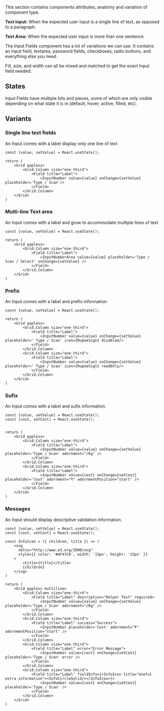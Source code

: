 
This section contains components attributes, anatomy and variation of component type.

**Text input:** When the expected user input is a single line of text, as opposed to a paragraph.

**Text Area:** When the expected user input is more than one sentence.

The Input Fields component has a lot of variations we can use. It contains an input field, textarea, password fields, checkboxes, radio buttons, and everything else you need.

Fill, size, and width can all be mixed and matched to get the exact Input field needed.

## States

Input Fields have multiple bits and pieces, some of which are only visible depending on what state it is in (default, hover, active, filled, etc).

## Variants

### Single line text fields

An Input comes with a label display only one line of text

<Documenter component={props.components}>

```preview
const [value, setValue] = React.useState();

return (
    <Grid gapless>
        <Grid.Column size="one-third">
            <Field title="Label">
                <InputNumber value={value} onChange={setValue} placeholder='Type / Scan'/>
            </Field>
        </Grid.Column>
    </Grid>
)
```
</Documenter>

### Multi-line Text area

An Input comes with a label and grow to accommodate multiple lines of text

<Documenter component={props.components}>

```preview
const [value, setValue] = React.useState();

return (
    <Grid gapless>
        <Grid.Column size="one-third">
            <Field title="Label">
                <InputNumberArea value={value} placeholder='Type / Scan / Select' onChange={setValue} />
            </Field>
        </Grid.Column>
    </Grid>
)
```
</Documenter>

### Prefix

An Input comes with a label and prefix information.

<Documenter component={props.components}>

```preview
const [value, setValue] = React.useState();

return (
    <Grid gapless>
        <Grid.Column size="one-third">
            <Field title="Label">
                <InputNumber value={value} onChange={setValue} placeholder=' Type / Scan' icon={RupeeSign} disabled/>
            </Field>
        </Grid.Column>
        <Grid.Column size="one-third">
            <Field title="Label">
                <InputNumber value={value} onChange={setValue} placeholder=' Type / Scan' icon={RupeeSign} readOnly/>
            </Field>
        </Grid.Column>
    </Grid>
)
```
</Documenter>

### Sufix

An Input comes with a label and sufix information.

<Documenter component={props.components}>

```preview
const [value, setValue] = React.useState();
const [cost, setCost] = React.useState();


return (
    <Grid gapless>
        <Grid.Column size="one-third">
            <Field title="Label">
                <InputNumber value={value} onChange={setValue} placeholder='Type / Scan' adornment="/Kg" />
            </Field>
        </Grid.Column>
        <Grid.Column size="one-third">
            <Field title="Label">
                <InputNumber value={cost} onChange={setCost} placeholder='Cost' adornment="₹" adornmentPosition="start" />
            </Field>
        </Grid.Column>
    </Grid>
)
```
</Documenter>

### Messages

An Input should display descriptive validation information.

<Documenter component={props.components}>

```preview
const [value, setValue] = React.useState();
const [cost, setCost] = React.useState();

const InfoIcon = ({ children, title }) => (
    <svg
      xmlns="http://www.w3.org/2000/svg"
      style={{ color: '#4F47C8', width: '15px', height: '15px' }}
    >
        <title>{title}</title>
        {children}
    </svg>
)

return (
    <Grid gapless multiline>
        <Grid.Column size="one-third">
            <Field title="Label" description="Helper Text" required>
                <InputNumber value={value} onChange={setValue} placeholder='Type / Scan' adornment="/Kg" />
            </Field>
        </Grid.Column>
        <Grid.Column size="one-third">
            <Field title="Label" success="Success">
                <InputNumber placeholder='Cost' adornment="₹" adornmentPosition="start" />
            </Field>
        </Grid.Column>
        <Grid.Column size="one-third">
            <Field title="Label" error="Error Message">
                <InputNumber value={cost} onChange={setCost} placeholder='Type / Scan' error />
            </Field>
        </Grid.Column>
        <Grid.Column size="one-third">
            <Field title="Label" fieldInfo={<InfoIcon title="Useful extra information"><InfoCircleSolid/></InfoIcon>}>
                <InputNumber value={cost} onChange={setCost} placeholder='Type / Scan' />
            </Field>
        </Grid.Column>
    </Grid>
)
```
</Documenter>
